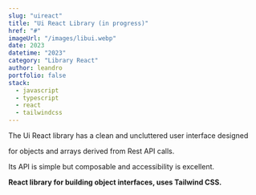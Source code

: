 ```yaml
---
slug: "uireact"
title: "Ui React Library (in progress)"
href: "#"
imageUrl: "/images/libui.webp"
date: 2023
datetime: "2023"
category: "Library React"
author: leandro
portfolio: false
stack:
  - javascript
  - typescript
  - react 
  - tailwindcss 
---
```

The Ui React library has a clean and uncluttered user interface designed 

for objects and arrays derived from Rest API calls. 

Its API is simple but composable and accessibility is excellent.

<b>React library for building object interfaces, uses Tailwind CSS.</b>